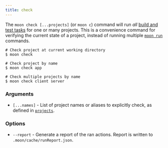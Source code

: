 ```yaml
---
title: check
---
```



<VersionLabel header version="0.13" />

The `moon check [...projects]` (or `moon c`) command will run _all_
[build and test tasks](../concepts/task#types) for one or many projects. This is a convenience
command for verifying the current state of a project, instead of running multiple
[`moon run`](./run) commands.

```shell
# Check project at current working directory
$ moon check

# Check project by name
$ moon check app

# Check multiple projects by name
$ moon check client server
```

### Arguments

- `[...names]` - List of project names or aliases to explicitly check, as defined in
  [`projects`](../config/workspace#projects).

### Options

- `--report` - Generate a report of the ran actions. Report is written to
  `.moon/cache/runReport.json`.
